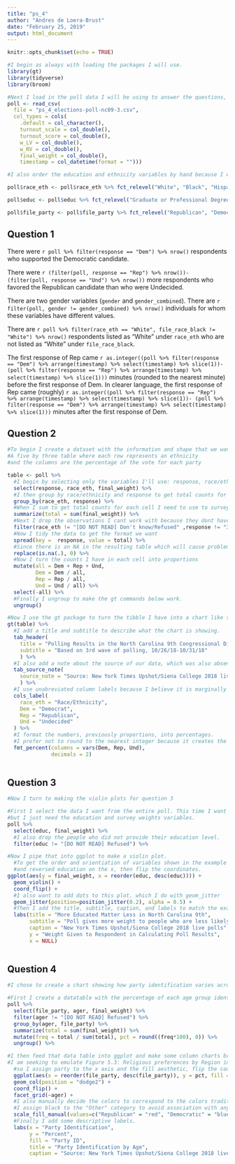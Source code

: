 ```yaml
---
title: "ps_4"
author: "Andres de Loera-Brust"
date: "February 25, 2019"
output: html_document
---
```


```r
knitr::opts_chunk$set(echo = TRUE)

#I begin as always with loading the packages I will use.
library(gt)
library(tidyverse)
library(broom)

#Next I load in the poll data I will be using to answer the questions, adding the column types arguments to my code.
poll <- read_csv(
  file = "ps_4_elections-poll-nc09-3.csv",
  col_types = cols(
    .default = col_character(),
    turnout_scale = col_double(),
    turnout_score = col_double(),
    w_LV = col_double(),
    w_RV = col_double(),
    final_weight = col_double(),
    timestamp = col_datetime(format = "")))

#I also order the education and ethnicity variables by hand because I will want them ordered later.

poll$race_eth <- poll$race_eth %>% fct_relevel("White", "Black", "Hispanic", "Asian", "Other")

poll$educ <- poll$educ %>% fct_relevel("Graduate or Professional Degree", "Bachelors' degree", "Some college or trade school", "High school", "Grade school")

poll$file_party <- poll$file_party %>% fct_relevel("Republican", "Democratic", "Other")


```

## Question 1

There were `r poll %>% filter(response == "Dem") %>% nrow()` respondents who supported the Democratic candidate.

There were `r (filter(poll, response == "Rep") %>% nrow())-(filter(poll, response == "Und") %>% nrow())` more respondents who favored the Republican candidate than who were Undecided.

There are two gender variables (`gender` and `gender_combined`). There are `r filter(poll, gender != gender_combined) %>% nrow()` individuals for whom these variables have different values.

There are `r poll %>% filter(race_eth == "White", file_race_black != "White") %>% nrow()` respondents listed as “White” under `race_eth` who are not listed as “White” under `file_race_black`.

The first response of Rep came `r as.integer((poll %>% filter(response == "Dem") %>% arrange(timestamp) %>% select(timestamp) %>% slice(1))- (poll %>% filter(response == "Rep") %>% arrange(timestamp) %>% select(timestamp) %>% slice(1)))` minutes (rounded to the nearest minute) before the first response of Dem. In clearer language, the first response of Rep came (roughly) `r as.integer((poll %>% filter(response == "Rep") %>% arrange(timestamp) %>% select(timestamp) %>% slice(1))- (poll %>% filter(response == "Dem") %>% arrange(timestamp) %>% select(timestamp) %>% slice(1)))` minutes after the first response of Dem. 


## Question 2

```r
#To begin I create a dataset with the information and shape that we want: 
#A five by three table where each row represents an ethnicity 
#and the columns are the percentage of the vote for each party 

table <- poll %>% 
  #I begin by selecting only the variables I'll use: response, race/ethnicity, and the survey weights.
  select(response, race_eth, final_weight) %>% 
  #I then group by race/ethnicity and response to get total counts for each cell.
  group_by(race_eth, response) %>% 
  #When I sum to get total counts for each cell I need to use to survey weights to make sure my results are representative.
  summarize(total = sum(final_weight)) %>%   
  #Next I drop the observations I cant work with because they dont have one of the key variables.
  filter(race_eth != "[DO NOT READ] Don't know/Refused" ,response != "3") %>% 
  #Now I tidy the data to get the format we want
  spread(key =  response, value = total) %>%
  #Since there is an NA in the resulting table which will cause problems later I replace NA's with zeros.
  replace(is.na(.), 0) %>%
  #Now I turn the counts I have in each cell into proportions
  mutate(all = Dem + Rep + Und,
         Dem = Dem / all,
         Rep = Rep / all,
         Und = Und / all) %>% 
  select(-all) %>%
  #Finally I ungroup to make the gt commands below work. 
  ungroup()

#Now I use the gt package to turn the tibble I have into a chart like the one in the PSet description
gt(table) %>%
  #I add a title and subtitle to describe what the chart is showing.
  tab_header(
    title = "Polling Results in the North Carolina 9th Congressional District",
    subtitle = "Based on 3rd wave of polling, 10/26/18-10/31/18"
    ) %>% 
  #I also add a note about the source of our data, which was also absent from the example. 
  tab_source_note(
    source_note = "Source: New York Times Upshot/Siena College 2018 live polls"
    ) %>%
  #I use unabreviated column labels because I believe it is marginally clearer. 
  cols_label(
    race_eth = "Race/Ethnicity",
    Dem = "Democrat",
    Rep = "Republican",
    Und = "Undecided"
  ) %>%
  #I format the numbers, previously proportions, into percentages. 
  #I prefer not to round to the nearest integer because it creates the impression that the bottom row sums to 101%. 
  fmt_percent(columns = vars(Dem, Rep, Und),
              decimals = 2) 
  
```


## Question 3
```r
#Now I turn to making the violin plots for question 3

#First I select the data I want from the entire poll. This time I want to keep the individual observations 
#but I just need the education and survey weights variables.
poll %>%
  select(educ, final_weight) %>%
  #I also drop the people who did not provide their education level. 
  filter(educ != "[DO NOT READ] Refused") %>%

#Now I pipe that into ggplot to make a violin plot. 
  #To get the order and orientiation of variables shown in the example I have to place weight on the y axis 
  #and reversed education on the x, then flip the coordinates. 
ggplot(aes(y = final_weight, x = reorder(educ, desc(educ)))) + 
  geom_violin() + 
  coord_flip() +
  #I also want to add dots to this plot, which I do with geom_jitter
  geom_jitter(position=position_jitter(0.2), alpha = 0.5) +
  #Then I add the title, subtitle, caption, and labels to match the example. 
  labs(title = "More Educated Matter Less in North Carolina 9th", 
       subtitle = "Poll gives more weight to people who are less likely to participate in polls",
       caption = "New York Times Upshot/Siena College 2018 live polls",
       y = "Weight Given to Respondent in Calculating Poll Results",
       x = NULL) 
  
```


## Question 4

```r
#I chose to create a chart showing how party identification varies across ages. 

#First I create a datatable with the percentage of each age group identifying with each party
poll %>% 
  select(file_party, ager, final_weight) %>% 
  filter(ager != "[DO NOT READ] Refused") %>% 
  group_by(ager, file_party) %>% 
  summarize(total = sum(final_weight)) %>%   
  mutate(freq = total / sum(total), pct = round((freq*100), 0)) %>%
  ungroup() %>%

#I then feed that data table into ggplot and make some column charts broken down by age group. 
#I am seeking to emulate Figure 5.3: Religious preferences by Region in the data visualization textbook, 
  #so I assign party to the x axis and the fill aesthetic, flip the coordinates, and facet the grid by age group. 
  ggplot(aes(x = reorder(file_party, desc(file_party)), y = pct, fill = file_party)) + 
  geom_col(position = "dodge2") + 
  coord_flip() + 
  facet_grid(~ager) + 
  #I also manually decide the colors to correspond to the colors traditionally associated with the parties. 
  #I assign black to the "Other" category to avoid association with any particular third party or partisan lean.
  scale_fill_manual(values=c("Republican" = "red", "Democratic" = "blue", "Other" = "black")) +
  #Finally I add some descriptive labels. 
  labs(x = "Party Identification", 
       y = "Percent", 
       fill = "Party ID",
       title = "Party Identification by Age",
       caption = "Source: New York Times Upshot/Siena College 2018 live polls")
  
```